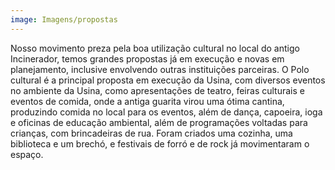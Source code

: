 ```yaml
---
image: Imagens/propostas
---
```

Nosso movimento preza pela boa utilização cultural no local do antigo Incinerador, temos grandes propostas já em execução e novas em planejamento, inclusive envolvendo outras instituições parceiras.  O Polo cultural é a principal proposta em execução da Usina, com diversos eventos no ambiente da Usina, como apresentações de teatro, feiras culturais e eventos de comida, onde a antiga guarita virou uma ótima cantina, produzindo comida no local para os eventos, além de dança, capoeira, ioga e oficinas de educação ambiental, além de programações voltadas para crianças, com brincadeiras de rua. Foram criados uma cozinha, uma biblioteca e um brechó, e festivais de forró e de rock já movimentaram o espaço.
